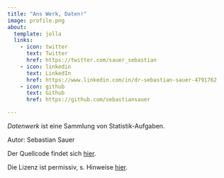 ```yaml
---
title: "Ans Werk, Daten!"
image: profile.png
about:
  template: jolla
  links:
    - icon: twitter
      text: Twitter
      href: https://twitter.com/sauer_sebastian
    - icon: linkedin
      text: LinkedIn
      href: https://www.linkedin.com/in/dr-sebastian-sauer-4791762
    - icon: github
      text: Github
      href: https://github.com/sebastiansauer

---
```


*Datenwerk*  ist eine Sammlung von Statistik-Aufgaben.

Autor: Sebastian Sauer

Der Quellcode findet sich [hier](https://github.com/sebastiansauer/datenwerk2).

Die Lizenz ist permissiv, s. Hinweise [hier](https://github.com/sebastiansauer/datenwerk/blob/main/LICENSE).



